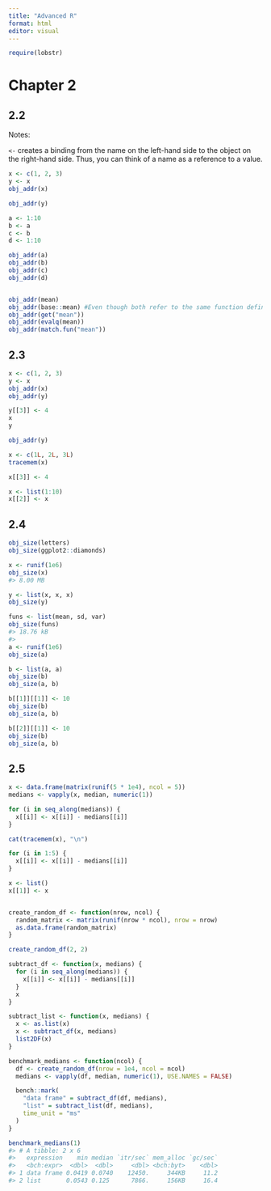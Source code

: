 ```yaml
---
title: "Advanced R"
format: html
editor: visual
---
```



```r
require(lobstr)
```
# Chapter 2
## 2.2
Notes:

`<-` creates a binding from the name on the left-hand side to the object on the right-hand side. Thus, you can think of a name as a reference to a value. 
```r
x <- c(1, 2, 3)
y <- x
obj_addr(x)

obj_addr(y)

a <- 1:10
b <- a
c <- b
d <- 1:10

obj_addr(a)
obj_addr(b)
obj_addr(c)
obj_addr(d)


obj_addr(mean)
obj_addr(base::mean) #Even though both refer to the same function definition, they are different bindings — that is, different references to the same underlying object.
obj_addr(get("mean"))
obj_addr(evalq(mean))
obj_addr(match.fun("mean"))
```


## 2.3
```r
x <- c(1, 2, 3)
y <- x
obj_addr(x)
obj_addr(y)

y[[3]] <- 4
x
y

obj_addr(y)

x <- c(1L, 2L, 3L)
tracemem(x)

x[[3]] <- 4

x <- list(1:10)
x[[2]] <- x
```

## 2.4
```r
obj_size(letters)
obj_size(ggplot2::diamonds)

x <- runif(1e6)
obj_size(x)
#> 8.00 MB

y <- list(x, x, x)
obj_size(y)

funs <- list(mean, sd, var)
obj_size(funs)
#> 18.76 kB
#> 
a <- runif(1e6)
obj_size(a)

b <- list(a, a)
obj_size(b)
obj_size(a, b)

b[[1]][[1]] <- 10
obj_size(b)
obj_size(a, b)

b[[2]][[1]] <- 10
obj_size(b)
obj_size(a, b)
```

## 2.5
```r
x <- data.frame(matrix(runif(5 * 1e4), ncol = 5))
medians <- vapply(x, median, numeric(1))

for (i in seq_along(medians)) {
  x[[i]] <- x[[i]] - medians[[i]]
}

cat(tracemem(x), "\n")

for (i in 1:5) {
  x[[i]] <- x[[i]] - medians[[i]]
}

x <- list()
x[[1]] <- x


create_random_df <- function(nrow, ncol) {
  random_matrix <- matrix(runif(nrow * ncol), nrow = nrow)
  as.data.frame(random_matrix)
}

create_random_df(2, 2)

subtract_df <- function(x, medians) {
  for (i in seq_along(medians)) {
    x[[i]] <- x[[i]] - medians[[i]]
  }
  x
}

subtract_list <- function(x, medians) {
  x <- as.list(x)
  x <- subtract_df(x, medians)
  list2DF(x)
}

benchmark_medians <- function(ncol) {
  df <- create_random_df(nrow = 1e4, ncol = ncol)
  medians <- vapply(df, median, numeric(1), USE.NAMES = FALSE)

  bench::mark(
    "data frame" = subtract_df(df, medians),
    "list" = subtract_list(df, medians),
    time_unit = "ms"
  )
}

benchmark_medians(1)
#> # A tibble: 2 x 6
#>   expression    min median `itr/sec` mem_alloc `gc/sec`
#>   <bch:expr>  <dbl>  <dbl>     <dbl> <bch:byt>    <dbl>
#> 1 data frame 0.0419 0.0740    12450.     344KB     11.2
#> 2 list       0.0543 0.125      7866.     156KB     16.4

```

